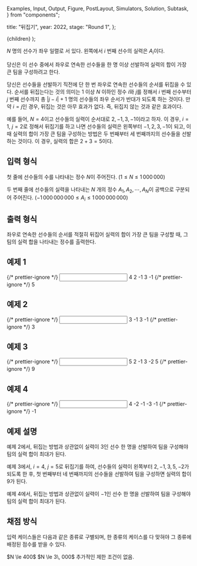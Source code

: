   Examples,
  Input,
  Output,
  Figure,
  PostLayout,
  Simulators,
  Solution,
  Subtask,
} from "components";

  title: "뒤집기",
  year: 2022,
  stage: "Round 1",
};

  <PostLayout meta={meta}>{children}</PostLayout>
);

$N$ 명의 선수가 좌우 일렬로 서 있다.
왼쪽에서 $i$ 번째 선수의 실력은 $A_i$이다.

당신은 이 선수 중에서 좌우로 연속한 선수들을
한 명 이상 선발하여 실력의 합이 가장 큰 팀을 구성하려고 한다. 

당신은 선수들을 선발하기 직전에 단 한 번 좌우로 연속한 선수들의
순서를 뒤집을 수 있다.
순서를 뒤집는다는 것의 의미는 $1$ 이상 $N$ 이하인 정수 $i$와 $j$를 정해서
$i$ 번째 선수부터 $j$ 번째 선수까지
총 $|j-i|+1$ 명의 선수들의 좌우 순서가 반대가
되도록 하는 것이다. 만약 $i = j$인 경우, 뒤집는 것은 아무
효과가 없다. 즉, 뒤집지 않는 것과 같은 효과이다.

예를 들어, $N = 4$이고 선수들의 실력이
순서대로 $2, -1, 3, -1$이라고 하자.
이 경우, $i = 1$, $j = 2$로 정해서 뒤집기를 하고 나면
선수들의 실력은 왼쪽부터 $-1, 2, 3, -1$이 되고,
이때 실력의 합이 가장 큰 팀을 구성하는 방법은
두 번째부터 세 번째까지의 선수들을 선발하는 것이다.
이 경우, 실력의 합은 $2 + 3 = 5$이다.


## 입력 형식

첫 줄에 선수들의 수를 나타내는 정수 $N$이 주어진다.
($1 \le N \le 1\,000\,000$)

두 번째 줄에 선수들의 실력을 나타내는 $N$ 개의 정수 $A_1, A_2, \cdots, A_N$이 공백으로 구분되어
주어진다.
($-1\,000\,000\,000 \le A_i \le 1\,000\,000\,000$)

## 출력 형식

좌우로 연속한 선수들의 순서를 적절히 뒤집어 실력의 합이 가장 큰 팀을 구성할 때,
그 팀의 실력 합을 나타내는 정수를 출력한다.

## 예제 1

<Examples>
  {/* prettier-ignore */}
  <Input>
4
2 -1 3 -1
  </Input>
  {/* prettier-ignore */}
  <Output>
5
  </Output>
</Examples>

## 예제 2

<Examples>
  {/* prettier-ignore */}
  <Input>
3
-1 3 -1
  </Input>
  {/* prettier-ignore */}
  <Output>
3
  </Output>
</Examples>

## 예제 3

<Examples>
  {/* prettier-ignore */}
  <Input>
5
2 -1 3 -2 5
  </Input>
  {/* prettier-ignore */}
  <Output>
9
  </Output>
</Examples>

## 예제 4

<Examples>
  {/* prettier-ignore */}
  <Input>
4
-2 -1 -3 -1
  </Input>
  {/* prettier-ignore */}
  <Output>
-1
  </Output>
</Examples>

## 예제 설명

예제 2에서, 뒤집는 방법과 상관없이 실력이 $3$인 선수 한 명을
선발하여 팀을 구성해야 팀의 실력 합이 최대가 된다.

예제 3에서, $i = 4$, $j = 5$로 뒤집기를 하여,
선수들의 실력이 왼쪽부터 $2, -1, 3, 5, -2$가 되도록 한 후,
첫 번째부터 네 번째까지의 선수들을 선발하여 팀을 구성하면
실력의 합이 $9$가 된다.

예제 4에서, 뒤집는 방법과 상관없이 실력이 $-1$인 선수 한 명을
선발하여 팀을 구성해야 팀의 실력 합이 최대가 된다.

## 채점 방식

입력 케이스들은 다음과 같은 종류로 구별되며, 한 종류의 케이스를 다 맞혀야 그 종류에 배정된 점수를 받을 수 있다.

<Subtask index={1} score={29}>
  $N \le 400$
</Subtask>
<Subtask index={2} score={23}>
  $N \le 3\, 000$
</Subtask>
<Subtask index={3} score={48}>
  추가적인 제한 조건이 없음.
</Subtask>
